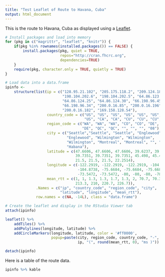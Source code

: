 ```yaml
---
title: "Test Leaflet of Route to Havana, Cuba"
output: html_document
---
```


This is the route to Havana, Cuba as displayed using a 
[Leaflet](http://leafletjs.com/).

```r
# Install packages and load into memory
for (pkg in c("magrittr", "leaflet", "knitr")) {
    if(pkg %in% rownames(installed.packages()) == FALSE) {
        install.packages(pkg, quiet = TRUE, 
                         repos="http://cran.fhcrc.org",
                         dependencies=TRUE)
    }
    require(pkg, character.only = TRUE, quietly = TRUE)
}

# Load data into a data.frame
ipinfo <-
    structure(list(ip = c("128.95.21.102", "205.175.118.2", "209.124.188.132",
                          "198.104.202.6", "198.104.202.5", "64.86.123.41", 
                          "64.86.124.25", "64.86.124.30", "66.198.96.45", 
                          "66.198.96.34", "200.0.16.85", "200.0.16.196", 
                          "200.0.16.182", "169.158.128.54"), 
                   country_code = c("US", "US", "US", "US", "US", "US", "US", 
                                    "US", "CA", "CA", "CU", "CU", "CU", "CU"), 
                   region_code = c("WA", "WA", "WA", "CO", "CO", "DE", "DE", 
                                   "DE", "QC", "QC", "", "", "", "08"), 
                   city = c("Seattle","Seattle", "Seattle", "Englewood", 
                            "Englewood", "Wilmington", "Wilmington", 
                            "Wilmington", "Montreal", "Montreal", "", "", "", 
                            "Habana"), 
                   latitude = c(47.6606, 47.6606, 47.6606, 39.6237, 39.6237, 
                                39.7351, 39.7351, 39.7351, 45.498, 45.498, 
                                21.5, 21.5, 21.5, 22.2514), 
                   longitude = c(-122.2919, -122.2919, -122.2919, -104.8738, 
                                 -104.8738, -75.6684, -75.6684, -75.6684, 
                                 -73.5472, -73.5472, -80, -80, -80, -78.9131), 
                   mean_rtt = c(1, 1, 1.3, 1.3, 1.7, 1.3, 2, 70.7, 70.3, 261.7, 
                                213.3, 210, 220.7, 226.7)), 
              .Names = c("ip", "country_code", "region_code", "city", 
                         "latitude", "longitude", "mean_rtt"), 
              row.names = c(NA, -14L), class = "data.frame")

# Create the leaflet and display in the RStudio Viewer tab
attach(ipinfo)

leaflet() %>%
    addTiles() %>%
    addPolylines(longitude, latitude) %>%
    addCircleMarkers(longitude, latitude, color = '#ff0000',
                     popup=paste(city, region_code, country_code, "-",
                                 ip, "(", round(mean_rtt, 0), "ms )"))

detach(ipinfo)
```

Here is a table of the route data.

```r
ipinfo %>% kable
```
